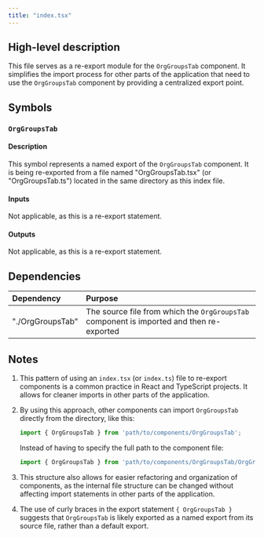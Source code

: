 ```yaml
---
title: "index.tsx"
---
```


## High-level description

This file serves as a re-export module for the `OrgGroupsTab` component. It simplifies the import process for other parts of the application that need to use the `OrgGroupsTab` component by providing a centralized export point.

## Symbols

### `OrgGroupsTab`

#### Description

This symbol represents a named export of the `OrgGroupsTab` component. It is being re-exported from a file named "OrgGroupsTab.tsx" (or "OrgGroupsTab.ts") located in the same directory as this index file.

#### Inputs

Not applicable, as this is a re-export statement.

#### Outputs

Not applicable, as this is a re-export statement.

## Dependencies

| Dependency | Purpose |
|:-----------|:--------|
| "./OrgGroupsTab" | The source file from which the `OrgGroupsTab` component is imported and then re-exported |

## Notes

1. This pattern of using an `index.tsx` (or `index.ts`) file to re-export components is a common practice in React and TypeScript projects. It allows for cleaner imports in other parts of the application.

2. By using this approach, other components can import `OrgGroupsTab` directly from the directory, like this:
   ```typescript
   import { OrgGroupsTab } from 'path/to/components/OrgGroupsTab';
   ```
   Instead of having to specify the full path to the component file:
   ```typescript
   import { OrgGroupsTab } from 'path/to/components/OrgGroupsTab/OrgGroupsTab';
   ```

3. This structure also allows for easier refactoring and organization of components, as the internal file structure can be changed without affecting import statements in other parts of the application.

4. The use of curly braces in the export statement `{ OrgGroupsTab }` suggests that `OrgGroupsTab` is likely exported as a named export from its source file, rather than a default export.